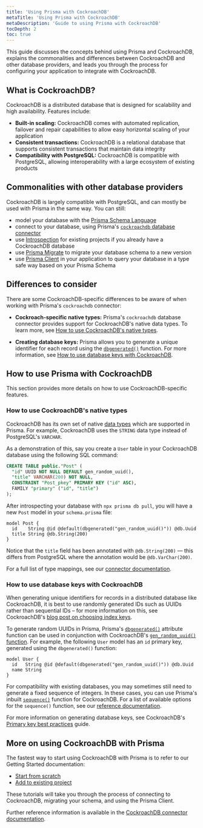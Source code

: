 ```yaml
---
title: 'Using Prisma with CockroachDB'
metaTitle: 'Using Prisma with CockroachDB'
metaDescription: 'Guide to using Prisma with CockroachDB'
tocDepth: 2
toc: true
---
```


<TopBlock>

This guide discusses the concepts behind using Prisma and CockroachDB, explains the commonalities and differences between CockroachDB and other database providers, and leads you through the process for configuring your application to integrate with CockroachDB.

</TopBlock>

## What is CockroachDB?

CockroachDB is a distributed database that is designed for scalability and high availability. Features include:

- **Built-in scaling:** CockroachDB comes with automated replication, failover and repair capabilities to allow easy horizontal scaling of your application
- **Consistent transactions:** CockroachDB is a relational database that supports consistent transactions that maintain data integrity
- **Compatibility with PostgreSQL:** CockroachDB is compatible with PostgreSQL, allowing interoperability with a large ecosystem of existing products

## Commonalities with other database providers

CockroachDB is largely compatible with PostgreSQL, and can mostly be used with Prisma in the same way. You can still:

- model your database with the [Prisma Schema Language](/concepts/components/prisma-schema)
- connect to your database, using Prisma's [`cockroachdb` database connector](/concepts/database-connectors/cockroachdb)
- use [Introspection](/concepts/components/introspection) for existing projects if you already have a CockroachDB database
- use [Prisma Migrate](/concepts/components/prisma-migrate) to migrate your database schema to a new version
- use [Prisma Client](/concepts/components/prisma-client) in your application to query your database in a type safe way based on your Prisma Schema

## Differences to consider

There are some CockroachDB-specific differences to be aware of when working with Prisma's `cockroachdb` connector:

- **Cockroach-specific native types:** Prisma's `cockroachdb` database connector provides support for CockroachDB's native data types. To learn more, see [How to use CockroachDB's native types](#how-to-use-cockroachdbs-native-types).

- **Creating database keys:** Prisma allows you to generate a unique identifier for each record using the [`dbgenerated()`](/reference/api-reference/prisma-schema-reference#dbgenerated) function. For more information, see [How to use database keys with CockroachDB](#how-to-use-database-keys-with-cockroachdb).

## How to use Prisma with CockroachDB

This section provides more details on how to use CockroachDB-specific features.

### How to use CockroachDB's native types

CockroachDB has its own set of native [data types](https://www.cockroachlabs.com/docs/stable/data-types.html) which are supported in Prisma. For example, CockroachDB uses the `STRING` data type instead of PostgreSQL's `VARCHAR`.

As a demonstration of this, say you create a `User` table in your CockroachDB database using the following SQL command:

```sql
CREATE TABLE public."Post" (
  "id" UUID NOT NULL DEFAULT gen_random_uuid(),
  "title" VARCHAR(200) NOT NULL,
  CONSTRAINT "Post_pkey" PRIMARY KEY ("id" ASC),
  FAMILY "primary" ("id", "title")
);
```

After introspecting your database with `npx prisma db pull`, you will have a new `Post` model in your `schema.prisma` file:

```prisma file=schema.prisma
model Post {
  id    String @id @default(dbgenerated("gen_random_uuid()")) @db.Uuid
  title String @db.String(200)
}
```

Notice that the `title` field has been annotated with `@db.String(200)` — this differs from PostgreSQL where the annotation would be `@db.VarChar(200)`.

For a full list of type mappings, see our [connector documentation](/concepts/database-connectors/cockroachdb#type-mapping-between-cockroachdb-and-the-prisma-schema).

### How to use database keys with CockroachDB

When generating unique identifiers for records in a distributed database like CockroachDB, it is best to use randomly generated IDs such as UUIDs rather than sequential IDs – for more information on this, see CockroachDB's [blog post on choosing index keys](https://cockroachlabs.com/blog/how-to-choose-db-index-keys).

To generate random UUIDs in Prisma, Prisma's [`dbgenerated()`](/reference/api-reference/prisma-schema-reference#dbgenerated) attribute function can be used in conjunction with CockroachDB's [`gen_random_uuid()` function](https://www.cockroachlabs.com/docs/v22.1/uuid.html). For example, the following `User` model has an `id` primary key, generated using the `dbgenerated()` function:

```prisma file=schema.prisma
model User {
  id   String @id @default(dbgenerated("gen_random_uuid()")) @db.Uuid
  name String
}
```

For compatibility with existing databases, you may sometimes still need to generate a fixed sequence of integers. In these cases, you can use Prisma's inbuilt [`sequence()`](/reference/api-reference/prisma-schema-reference#sequence) function for CockroachDB. For a list of available options for the `sequence()` function, see our [reference documentation](/reference/api-reference/prisma-schema-reference#sequence).

For more information on generating database keys, see CockroachDB's [Primary key best practices](https://www.cockroachlabs.com/docs/v21.2/schema-design-table#primary-key-best-practices) guide.

## More on using CockroachDB with Prisma

The fastest way to start using CockroachDB with Prisma is to refer to our Getting Started documentation:

- [Start from scratch](https://www.prisma.io/docs/getting-started/setup-prisma/start-from-scratch/relational-databases-typescript-cockroachdb)
- [Add to existing project](https://www.prisma.io/docs/getting-started/setup-prisma/add-to-existing-project/relational-databases-typescript-cockroachdb)

These tutorials will take you through the process of connecting to CockroachDB, migrating your schema, and using the Prisma Client.

Further reference information is available in the [CockroachDB connector documentation](/concepts/database-connectors/cockroachdb).
